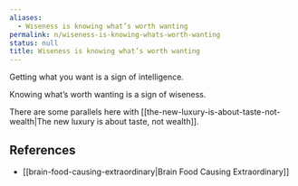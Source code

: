 ```yaml
---
aliases:
  - Wiseness is knowing what’s worth wanting
permalink: n/wiseness-is-knowing-whats-worth-wanting
status: null
title: Wiseness is knowing what’s worth wanting
---
```

Getting what you want is a sign of intelligence.

Knowing what’s worth wanting is a sign of wiseness.

There are some parallels here with [[the-new-luxury-is-about-taste-not-wealth|The new luxury is about taste, not wealth]].

## References

- [[brain-food-causing-extraordinary|Brain Food Causing Extraordinary]]
